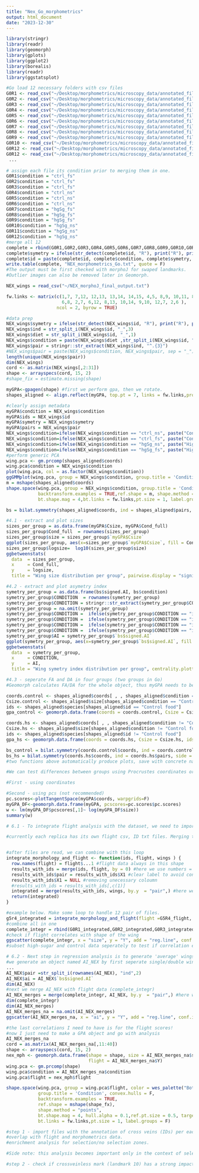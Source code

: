 ```yaml
---
title: "Nex_Go_morphometrics"
output: html_document
date: "2023-12-30"
---
```


```r
library(stringr)
library(readr)
library(geomorph)
library(gplots)
library(ggplot2)
library(borealis)
library(readr)
library(ggstatsplot)
```

```r
#Go load 12 necessary folders with csv files
G0R1 <- read_csv("~/Desktop/morphometrics/microscopy_data/annotated_files/")
G0R2 <- read_csv("~/Desktop/morphometrics/microscopy_data/annotated_files/")
G0R3 <- read_csv("~/Desktop/morphometrics/microscopy_data/annotated_files/")
G0R4 <- read_csv("~/Desktop/morphometrics/microscopy_data/annotated_files/")
G0R5 <- read_csv("~/Desktop/morphometrics/microscopy_data/annotated_files/")
G0R6 <- read_csv("~/Desktop/morphometrics/microscopy_data/annotated_files/")
G0R7 <- read_csv("~/Desktop/morphometrics/microscopy_data/annotated_files/")
G0R8 <- read_csv("~/Desktop/morphometrics/microscopy_data/annotated_files/")
G0R9 <- read_csv("~/Desktop/morphometrics/microscopy_data/annotated_files/")
G0R10 <- read_csv("~/Desktop/morphometrics/microscopy_data/annotated_files/")
G0R12 <- read_csv("~/Desktop/morphometrics/microscopy_data/annotated_files/")
G0R12 <- read_csv("~/Desktop/morphometrics/microscopy_data/annotated_files/")
 ...
 
# assign each file its condition prior to merging them in one.
G0R1$condition = "ctrl_fs"
G0R2$condition = "ctrl_fs"
G0R3$condition = "ctrl_fs"
G0R4$condition = "ctrl_ns"
G0R5$condition = "ctrl_ns"
G0R6$condition = "ctrl_ns"
G0R7$condition = "hgSg_fs"
G0R8$condition = "hgSg_fs"
G0R9$condition = "hgSg_fs"
G0R10$condition = "hgSg_ns"
G0R11$condition = "hgSg_ns"
G0R12$condition = "hgSg_ns"
#merge all 12
complete = rbind(G0R1,G0R2,G0R3,G0R4,G0R5,G0R6,G0R7,G0R8,G0R9,G0R10,G0R11,G0R12)
complete$symetry = ifelse(str_detect(complete$id, "R"), print("R"), print("L"))
complete$id = paste(complete$id, complete$condition, complete$symetry, sep = "_")
write.table(complete, "NEX_morphometrics_Go.txt", quote = F)
#The output must be first checked with morphoJ for swaped landmarks.
#Outlier images can also be removed later in Geomorph.
```

```r
NEX_wings = read_csv("~/NEX_morphoJ_final_output.txt")

fw.links <- matrix(c(1,7, 7,12, 12,13, 13,14, 14,15, 4,5, 8,9, 10,11, 8,9, 15,11, 5,11, 3,5, 3,9, 
                     6,8, 2,7, 6,12, 8,13, 10,14, 9,10, 12,7, 2,6 ),
                   ncol = 2, byrow = TRUE)

#data prep
NEX_wings$symetry = ifelse(str_detect(NEX_wings$id, "R"), print("R"), print("L"))
NEX_wings$ind = str_split_i(NEX_wings$id, "_",3)
NEX_wings$diet = str_split_i(NEX_wings$id, "_",1)
NEX_wings$condition = paste(NEX_wings$diet ,str_split_i(NEX_wings$id, "_",2), sep = "_")
NEX_wings$pair = stringr::str_extract(NEX_wings$ind, "^.{3}")
#NEX_wings$pair = paste(NEX_wings$condition, NEX_wings$pair, sep = "_")
length(unique(NEX_wings$pair))
dim(NEX_wings)
cord <- as.matrix(NEX_wings[,2:31])
shape <- arrayspecs(cord, 15, 2)
#shape_fix = estimate.missing(shape)
```

```r
myGPA<-gpagen(shape) #first we perform gpa, then we rotate.
shapes_aligned <- align.reflect(myGPA, top.pt = 7, links = fw.links,provenance = NULL )

#clearly assign metadata
myGPA$condition = NEX_wings$condition
myGPA$ids = NEX_wings$id
myGPA$symetry = NEX_wings$symetry
myGPA$pairs = NEX_wings$pair
NEX_wings$condition=ifelse(NEX_wings$condition == "ctrl_ns", paste("Control diet"), NEX_wings$condition )
NEX_wings$condition=ifelse(NEX_wings$condition == "ctrl_fs", paste("Control diet"), NEX_wings$condition )
NEX_wings$condition=ifelse(NEX_wings$condition == "hgSg_ns", paste("High Sugar diet"), NEX_wings$condition )
NEX_wings$condition=ifelse(NEX_wings$condition == "hgSg_fs", paste("High Sugar diet"), NEX_wings$condition )
#perform generic PCA
wing.pca <- gm.prcomp(shapes_aligned$coords)
wing.pca$condition = NEX_wings$condition
plot(wing.pca, col = as.factor(NEX_wings$condition))
ggGMMplot(wing.pca, group = NEX_wings$condition, group.title = 'Condition', convex.hulls = TRUE,include.legend = TRUE, label.groups = F)
m = mshape(shapes_aligned$coords)
shape.space(wing.pca, group = NEX_wings$condition, group.title = 'Condition', convex.hulls = T,
            backtransform.examples = TRUE,ref.shape = m, shape.method = "points",
            bt.shape.mag = 4,bt.links = fw.links,pt.size = 1, label.groups = F)

```

```r
bs = bilat.symmetry(shapes_aligned$coords, ind = shapes_aligned$pairs, side =  shapes_aligned$symetry) #check if object.sym=T is required, my understanding is that its only necessery for radially symetrical images, or if two wings were present in the same file.

#4.1 - extract and plot sizes
sizes_per_group = as.data.frame(myGPA$Csize, myGPA$Cond_full)
sizes_per_group$Cond_full  = rownames(sizes_per_group)
sizes_per_group$size = sizes_per_group$`myGPA$Csize`
ggplot(sizes_per_group, aes(x=sizes_per_group$`myGPA$Csize`, fill = Cond_full)) + geom_density(alpha = 0.6, position = "identity", bins = 30) + theme_minimal() + xlab("Wing size distribution per group")
sizes_per_group$logsize=  log10(sizes_per_group$size)
ggbetweenstats(
  data  = sizes_per_group,
  x     = Cond_full,
  y     = logsize,
  title = "Wing size distribution per group", pairwise.display = "significant", centrality.plotting = F, p.adjust.method = "bonferroni",xlab = "Groups",results.subtitle = FALSE, ylab = "Log 10 -Wing Centrod Size", palette = "Accent")

#4.2 - extract and plot asymetry index
symetry_per_group = as.data.frame(bs$signed.AI, bs$condition)
symetry_per_group$CONDITION  = rownames(symetry_per_group)
symetry_per_group$CONDITION = stringr::str_extract(symetry_per_group$CONDITION, "^.{10}")
symetry_per_group = na.omit(symetry_per_group)
symetry_per_group$CONDITION =  ifelse(symetry_per_group$CONDITION == "indctrl_ns", paste("Control diet + no selection"), symetry_per_group$CONDITION )
symetry_per_group$CONDITION =  ifelse(symetry_per_group$CONDITION == "indctrl_fs", paste("Control diet + flight selection"), symetry_per_group$CONDITION )
symetry_per_group$CONDITION =  ifelse(symetry_per_group$CONDITION == "indhgSg_ns", paste("High Sugar diet + no selection"), symetry_per_group$CONDITION )
symetry_per_group$CONDITION =  ifelse(symetry_per_group$CONDITION == "indhgSg_fs", paste("High Sugar diet + flight selection"), symetry_per_group$CONDITION )
symetry_per_group$AI = symetry_per_group$`bs$signed.AI`
ggplot(symetry_per_group, aes(x=symetry_per_group$`bs$signed.AI`, fill = CONDITION)) + geom_histogram(alpha = 0.7, position = "identity", bins = 30) + theme_minimal()
ggbetweenstats(
  data  = symetry_per_group,
  x     = CONDITION,
  y     = AI,
  title = "Wing symetry index distribution per group", centrality.plotting = F, p.adjust.method = "bonferroni",xlab = "Groups", ylab = "Symetry Index",results.subtitle = FALSE, palette = "Accent")

#4.3 - seperate FA and DA in four groups (two groups in Go)
#Geomorph calculates FA/DA for the whole object, thus myGPA needs to be subset in two objects and symetry checked again. 

coords.control <- shapes_aligned$coords[ , , shapes_aligned$condition == "Control food"]
Csize.control <- shapes_aligned$size[shapes_aligned$condition == "Control food" ]
ids <- shapes_aligned$species[shapes_aligned$id == "Control food"]
gpa_control <- geomorph.data.frame(coords = coords.control, Csize = Csize.control, ids = ids)

coords.hs <- shapes_aligned$coords[ , , shapes_aligned$condition != "Control food"]
Csize.hs <- shapes_aligned$size[shapes_aligned$condition != "Control food" ]
ids <- shapes_aligned$species[shapes_aligned$id != "Control food"]
gpa_hs <- geomorph.data.frame(coords = coords.hs, Csize = Csize.hs, ids = ids)

bs_control = bilat.symmetry(coords.control$coords, ind = coords.control$pairs, side =  coords.control$symetry)
bs_hs = bilat.symmetry(coords.hs$coords, ind = coords.hs$pairs, side =  coords.hs$symetry) 
#two functions above automatically produce plots, save with concrete names to avoid confusion
```

```r
#We can test differences between groups using Procrustes coordinates or PC scores.

#First - using coordinates

#Second - using pcs (not recommended)
pc.scores<-plotTangentSpace(myGPA$coords, warpgrids=F)
myGPA_DF<-geomorph.data.frame(myGPA, pcscores=pc.scores$pc.scores)
w <- lm(myGPA_DF$pcscores[,1]~ log(myGPA_DF$size))
summary(w)
```

```r
# 6.1 - To integrate flight analysis with the dataset, we need to import all assigned ID values ordered by Y-axis as well as individual flight values in cm-s. We first merge these two datasets and then overlap that dataframe with the wing coordinates based on the 'ID' colomn

#currently each replica has its own flight csv, ID txt files. Merging them to avoid extra code can be a good idea, otherwise loop-ing the read function.


#after files are read, we can combine with this loop
integrate_morphology_and_flight <- function(ids, flight, wings ) {
  row.names(flight) = flight$...1 #flight data always in this shape
  results_with_ids = merge(ids, flight, by = 0) #here we use numbers = the rownames to merge
  results_with_ids$pair = results_with_ids$X1 #clear label to avoid confusion
  results_with_ids$X1 = NULL #removing unecessary coloumn
  #results_with_ids = results_with_ids[,c(1)]
  integrated = merge(results_with_ids, wings, by.y  = "pair",) #here we use ids to merge
  return(integrated)
}

#example below. Make some loop to handle 12 pair of files.
g5r4_integrated = integrate_morphology_and_flight(flight =G5R4_flight, ids = G5R4_values, wings = wings )
#combine all in one
complete_integr = rbind(G0R1_integrated,G0R2_integrated,G0R3_integrated,G0R4_integrated,G0R5_integrated,G0R6_integrated ,G0R7_integrated,G0R8_integrated,G0R9_integrated,G0R10_integrated,G0R11_integrated,G0R12_integrated)
#check if flight correlates with shape of the wing
ggscatter(complete_integr, x = "size", y = "Y", add = "reg.line", conf.int = TRUE,cor.coef = TRUE, cor.method = "pearson")
#subset high-sugar and control data seperately to test if correlation exists.

# 6.2 - Next step in regression analysis is to generate 'average' wings for each ID. For one individual, we need to have a flight score + L/R wing average. In case if there is only one wing per individual (e.g. left wing avail, while right was damaged or missing), we will keep information from the only available wing.
#we generate an object named AI_NEX by first seperate single/double wing individuals.
...
AI_NEX$pair =str_split_i(rownames(AI_NEX), "ind",2)
AI_NEX$ai = AI_NEX$`bs$signed.AI`
dim(AI_NEX)
#next we nerge AI_NEX with flight data (complete_integr)
AI_NEX_merges = merge(complete_integr, AI_NEX, by.y  = "pair",) #here we use ids to merge
dim(complete_integr)
dim(AI_NEX_merges)
AI_NEX_merges_na = na.omit(AI_NEX_merges)
ggscatter(AI_NEX_merges_na, x = "ai", y = "Y", add = "reg.line", conf.int = TRUE,cor.coef = TRUE, cor.method = "pearson")

#the last correlations I need to have is for the flight scores!
#now I just need to make a GPA object and go with analysis
AI_NEX_merges_na
cord = as.matrix(AI_NEX_merges_na[,11:40])
shape <- arrayspecs(cord, 15, 2)
nex_mph <- geomorph.data.frame(shape = shape, size = AI_NEX_merges_na$size, id =AI_NEX_merges_na$pair, condition = AI_NEX_merges_na$condition,
                               flight = AI_NEX_merges_na$Y)
wing.pca <- gm.prcomp(shape)
wing.pca$condition = AI_NEX_merges_na$condition
wing.pca$flight = nex_mph$flight

shape.space(wing.pca, group = wing.pca$flight, color = wes_palette("BottleRocket1", type = "continuous"),
            group.title = 'Condition', convex.hulls = F,
            backtransform.examples = TRUE,
            ref.shape = mshape(shape_fx),
            shape.method = "points",
            bt.shape.mag = 4, hull.alpha = 0.1,ref.pt.size = 0.5, target.pt.size = 0.5, lm.labels = F,
            bt.links = fw.links,pt.size = 1, label.groups = F)


```

```r
#step 1 - import files with the annotation of cross veins (IDs) per each folder.
#overlap with flight and morphometrics data.
#enrichment analysis for selection/no selection zones.

#Side note: this analysis becomes important only in the context of selection results, can be ignored for now.

#step 2 - check if crossveinless mark (landmark 10) has a strong impact on overall shape of PCA, and variance in wings.

```


